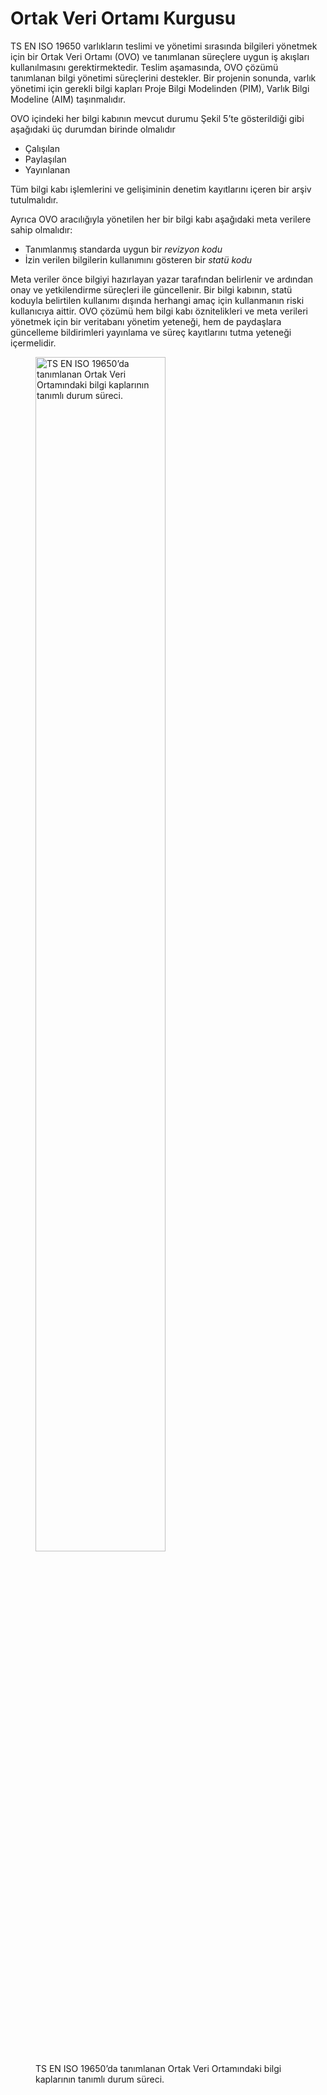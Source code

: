 # Ortak Veri Ortamı Kurgusu {.unnumbered}


TS EN ISO 19650 varlıkların teslimi ve yönetimi sırasında bilgileri yönetmek için bir Ortak Veri Ortamı (OVO) ve tanımlanan süreçlere uygun iş akışları kullanılmasını gerektirmektedir. Teslim aşamasında, OVO çözümü tanımlanan bilgi yönetimi süreçlerini destekler. Bir projenin sonunda, varlık yönetimi için gerekli bilgi kapları Proje Bilgi Modelinden (PIM), Varlık Bilgi Modeline (AIM) taşınmalıdır.

OVO içindeki her bilgi kabının mevcut durumu Şekil 5'te gösterildiği gibi aşağıdaki üç durumdan birinde olmalıdır

* Çalışılan
* Paylaşılan
* Yayınlanan

Tüm bilgi kabı işlemlerini ve gelişiminin denetim kayıtlarını içeren bir arşiv tutulmalıdır.

Ayrıca OVO aracılığıyla yönetilen her bir bilgi kabı aşağıdaki meta verilere sahip olmalıdır:

* Tanımlanmış standarda uygun bir *revizyon kodu*
* İzin verilen bilgilerin kullanımını gösteren bir *statü kodu*

Meta veriler önce bilgiyi hazırlayan yazar tarafından belirlenir ve ardından onay ve yetkilendirme süreçleri ile güncellenir. Bir bilgi kabının, statü koduyla belirtilen kullanımı dışında herhangi amaç için kullanmanın riski kullanıcıya aittir. OVO çözümü hem bilgi kabı öznitelikleri ve meta verileri yönetmek için bir veritabanı yönetim yeteneği, hem de paydaşlara güncelleme bildirimleri yayınlama ve süreç kayıtlarını tutma yeteneği içermelidir.

![TS EN ISO 19650'da tanımlanan Ortak Veri Ortamındaki bilgi kaplarının tanımlı durum süreci.](/images/ovo.png){width=70% .lightbox}
